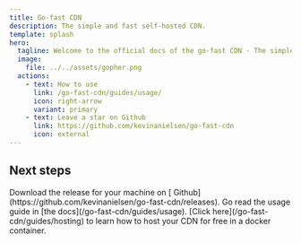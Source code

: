 ```yaml
---
title: Go-fast CDN
description: The simple and fast self-hosted CDN.
template: splash
hero:
  tagline: Welcome to the official docs of the go-fast CDN - The simple and fast self-hosted CDN!
  image:
    file: ../../assets/gopher.png
  actions:
    - text: How to use
      link: /go-fast-cdn/guides/usage/
      icon: right-arrow
      variant: primary
    - text: Leave a star on Github
      link: https://github.com/kevinanielsen/go-fast-cdn
      icon: external
---
```



## Next steps

<CardGrid stagger>
  <Card title="Download the CDN" icon="add-document">
    Download the release for your machine on [
    Github](https://github.com/kevinanielsen/go-fast-cdn/releases).
  </Card>
  <Card title="Read the docs" icon="open-book">
    Go read the usage guide in [the docs](/go-fast-cdn/guides/usage).
  </Card>
  <Card title="Host your own CDN" icon="rocket">
    [Click here](/go-fast-cdn/guides/hosting) to learn how to host your CDN for
    free in a docker container.
  </Card>
</CardGrid>
